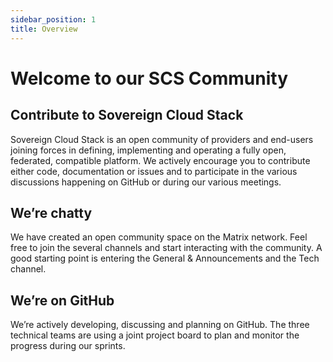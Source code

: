 ```yaml
---
sidebar_position: 1
title: Overview
---
```



# Welcome to our SCS Community

## Contribute to Sovereign Cloud Stack
Sovereign Cloud Stack is an open community of providers and end-users joining forces in defining, implementing and operating a fully open, federated, compatible platform. We actively encourage you to contribute either code, documentation or issues and to participate in the various discussions happening on GitHub or during our various meetings.

## We’re chatty
We have created an open community space on the Matrix network. Feel free to join the several channels and start interacting with the community. A good starting point is entering the General & Announcements and the Tech channel.

## We’re on GitHub
We’re actively developing, discussing and planning on GitHub. The three technical teams are using a joint project board to plan and monitor the progress during our sprints.